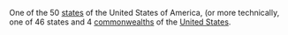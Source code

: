 One of the 50 [[state]]s of the United States of America, (or more technically, one of 46 states and 4 [[commonwealth]]s of the [[United States]].